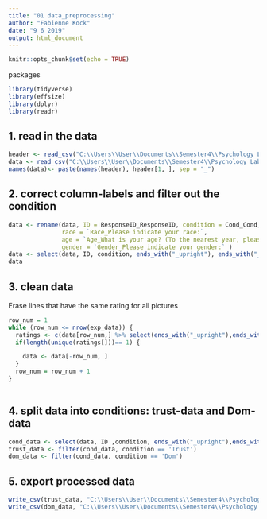 ```yaml
---
title: "01 data_preprocessing"
author: "Fabienne Kock"
date: "9 6 2019"
output: html_document
---
```


```r
knitr::opts_chunk$set(echo = TRUE)
```
packages
```r
library(tidyverse)
library(effsize)
library(dplyr)
library(readr)
```
## 1. read in the data
```r
header <- read_csv("C:\\Users\\User\\Documents\\Semester4\\Psychology Lab\\XPLabFinal\\data\\03 paper\\raw\\S1.csv", n_max = 1)
data <- read_csv("C:\\Users\\User\\Documents\\Semester4\\Psychology Lab\\XPLabFinal\\data\\03 paper\\raw\\S1.csv", col_names =  FALSE ,skip = 2)
names(data)<- paste(names(header), header[1, ], sep = "_")
```
## 2. correct column-labels and filter out the condition
```r
data <- rename(data, ID = ResponseID_ResponseID, condition = Cond_Cond,
               race = `Race_Please indicate your race:`,
               age = `Age_What is your age? (To the nearest year, please enter a whole number / below).`,
               gender = `Gender_Please indicate your gender:` )
data <- select(data, ID, condition, ends_with("_upright"), ends_with("_inverted"),  race, age, gender)
data
```

## 3. clean data
Erase lines that have the same rating for all pictures
```r
row_num = 1
while (row_num <= nrow(exp_data)) {
  ratings <- c(data[row_num,] %>% select(ends_with("_upright"),ends_with("_inverted")))
  if(length(unique(ratings[]))== 1) {

    data <- data[-row_num, ]
  }
  row_num = row_num + 1
}
    
```

## 4. split data into conditions: trust-data and Dom-data
```r
cond_data <- select(data, ID ,condition, ends_with("_upright"),ends_with("_inverted"))
trust_data <- filter(cond_data, condition == 'Trust')
dom_data <- filter(cond_data, condition == 'Dom')


```

## 5. export processed data
```r
write_csv(trust_data, "C:\\Users\\User\\Documents\\Semester4\\Psychology Lab\\XPLabFinal\\data\\03 paper\\clean\\S1_trust_data.csv")
write_csv(dom_data, "C:\\Users\\User\\Documents\\Semester4\\Psychology Lab\\XPLabFinal\\data\\03 paper\\clean\\S1_Dom_data.csv")
```



